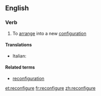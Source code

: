 ==English==

===Verb===
{{en-verb|reconfigur|ing}}

# To [[arrange]] into a new [[configuration]]

====Translations====
{{trans-top}}
* Italian: {{t-|it|riconfigurare}}
{{trans-mid}}

{{trans-bottom}}

====Related terms====
*[[reconfiguration]]

[[et:reconfigure]]
[[fr:reconfigure]]
[[zh:reconfigure]]